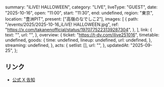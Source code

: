   summary: "iLiVE! HALLOWEEN",
  category: "LIVE",
  liveType: "GUEST",
  date: "2025-10-16",
  open: "11:00",
  start: "11:30",
  end: undefined,
  region: "東京",
  location: "豊洲PIT",
  present: ["高嶺のなでしこ2"],
  images: [
    {
      path: "/events/2025/2025-10-16_iLiVE! HALLOWEEN.jpg",
      ref: "https://x.com/takanenofficial/status/1970775223139287304",
    },
  ],
  link: {
    text: "",
    url: "",
  },
  overview: {
    ticket: "https://t-dv.com/ilive251016",
    timetable: undefined,
    goods: {
      time: undefined,
      lineup: undefined,
      url: undefined,
    },
    streaming: undefined,
  },
  acts: {
    setlist: [],
    url: "",
  },
  updatedAt: "2025-09-25",
};

## リンク

- [公式 X 告知](https://x.com/takanenofficial/status/1970775223139287304)

